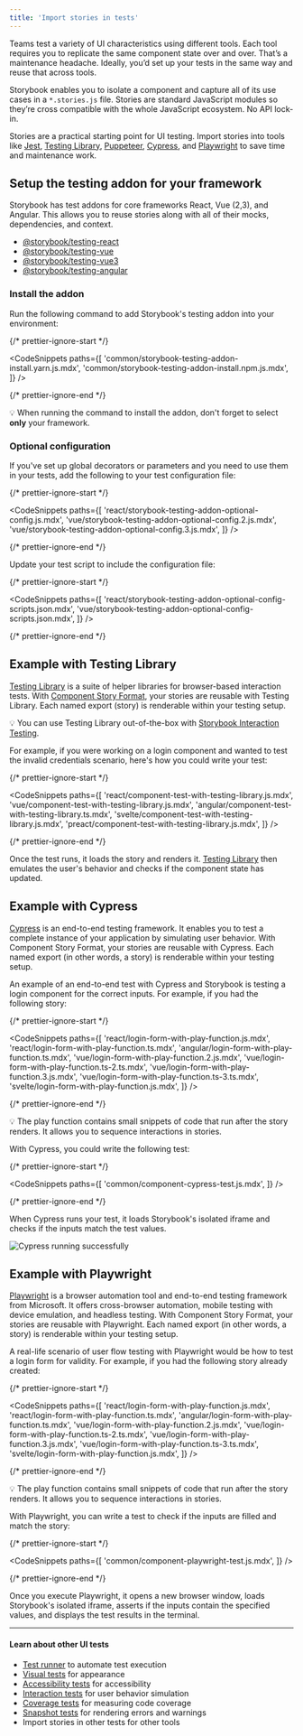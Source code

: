 ```yaml
---
title: 'Import stories in tests'
---
```


Teams test a variety of UI characteristics using different tools. Each tool requires you to replicate the same component state over and over. That’s a maintenance headache. Ideally, you’d set up your tests in the same way and reuse that across tools.

Storybook enables you to isolate a component and capture all of its use cases in a `*.stories.js` file. Stories are standard JavaScript modules so they’re cross compatible with the whole JavaScript ecosystem. No API lock-in.

Stories are a practical starting point for UI testing. Import stories into tools like [Jest](https://jestjs.io/), [Testing Library](https://testing-library.com/), [Puppeteer](https://pptr.dev/), [Cypress](https://www.cypress.io/), and [Playwright](https://playwright.dev/) to save time and maintenance work.

## Setup the testing addon for your framework

Storybook has test addons for core frameworks React, Vue (2,3), and Angular. This allows you to reuse stories along with all of their mocks, dependencies, and context.

- [@storybook/testing-react](https://storybook.js.org/addons/@storybook/testing-react)
- [@storybook/testing-vue](https://storybook.js.org/addons/@storybook/testing-vue)
- [@storybook/testing-vue3](https://storybook.js.org/addons/@storybook/testing-vue3)
- [@storybook/testing-angular](https://storybook.js.org/addons/@storybook/testing-angular)

### Install the addon

Run the following command to add Storybook's testing addon into your environment:

{/* prettier-ignore-start */}

<CodeSnippets
  paths={[
    'common/storybook-testing-addon-install.yarn.js.mdx',
    'common/storybook-testing-addon-install.npm.js.mdx',
  ]}
/>

{/* prettier-ignore-end */}

<div class="aside">

💡 When running the command to install the addon, don't forget to select **only** your framework.

</div>

### Optional configuration

If you've set up global decorators or parameters and you need to use them in your tests, add the following to your test configuration file:

{/* prettier-ignore-start */}

<CodeSnippets
  paths={[
    'react/storybook-testing-addon-optional-config.js.mdx',
    'vue/storybook-testing-addon-optional-config.2.js.mdx',
    'vue/storybook-testing-addon-optional-config.3.js.mdx',
  ]}
/>

{/* prettier-ignore-end */}

Update your test script to include the configuration file:

{/* prettier-ignore-start */}

<CodeSnippets
  paths={[
    'react/storybook-testing-addon-optional-config-scripts.json.mdx',
    'vue/storybook-testing-addon-optional-config-scripts.json.mdx',
  ]}
/>

{/* prettier-ignore-end */}

## Example with Testing Library

[Testing Library](https://testing-library.com/) is a suite of helper libraries for browser-based interaction tests. With [Component Story Format](../api/csf.md), your stories are reusable with Testing Library. Each named export (story) is renderable within your testing setup.

<div class="aside">

💡 You can use Testing Library out-of-the-box with [Storybook Interaction Testing](./interaction-testing.md).

</div>

For example, if you were working on a login component and wanted to test the invalid credentials scenario, here's how you could write your test:

{/* prettier-ignore-start */}

<CodeSnippets
  paths={[
    'react/component-test-with-testing-library.js.mdx',
    'vue/component-test-with-testing-library.js.mdx',
    'angular/component-test-with-testing-library.ts.mdx',
    'svelte/component-test-with-testing-library.js.mdx',
    'preact/component-test-with-testing-library.js.mdx',
  ]}
/>

{/* prettier-ignore-end */}

Once the test runs, it loads the story and renders it. [Testing Library](https://testing-library.com/) then emulates the user's behavior and checks if the component state has updated.

## Example with Cypress

[Cypress](https://www.cypress.io/) is an end-to-end testing framework. It enables you to test a complete instance of your application by simulating user behavior. With Component Story Format, your stories are reusable with Cypress. Each named export (in other words, a story) is renderable within your testing setup.

An example of an end-to-end test with Cypress and Storybook is testing a login component for the correct inputs. For example, if you had the following story:

{/* prettier-ignore-start */}

<CodeSnippets
  paths={[
    'react/login-form-with-play-function.js.mdx',
    'react/login-form-with-play-function.ts.mdx',
    'angular/login-form-with-play-function.ts.mdx',
    'vue/login-form-with-play-function.2.js.mdx',
    'vue/login-form-with-play-function.ts-2.ts.mdx',
    'vue/login-form-with-play-function.3.js.mdx',
    'vue/login-form-with-play-function.ts-3.ts.mdx',
    'svelte/login-form-with-play-function.js.mdx',
  ]}
/>

{/* prettier-ignore-end */}

<div class="aside">
 💡 The play function contains small snippets of code that run after the story renders. It allows you to sequence interactions in stories.

</div>

With Cypress, you could write the following test:

{/* prettier-ignore-start */}

<CodeSnippets
  paths={[
    'common/component-cypress-test.js.mdx',
  ]}
/>

{/* prettier-ignore-end */}

When Cypress runs your test, it loads Storybook's isolated iframe and checks if the inputs match the test values.

![Cypress running successfully](./cypress-success-run-tests-optimized.png)

## Example with Playwright

[Playwright](https://playwright.dev/) is a browser automation tool and end-to-end testing framework from Microsoft. It offers cross-browser automation, mobile testing with device emulation, and headless testing. With Component Story Format, your stories are reusable with Playwright. Each named export (in other words, a story) is renderable within your testing setup.

A real-life scenario of user flow testing with Playwright would be how to test a login form for validity. For example, if you had the following story already created:

{/* prettier-ignore-start */}

<CodeSnippets
  paths={[
    'react/login-form-with-play-function.js.mdx',
    'react/login-form-with-play-function.ts.mdx',
    'angular/login-form-with-play-function.ts.mdx',
    'vue/login-form-with-play-function.2.js.mdx',
    'vue/login-form-with-play-function.ts-2.ts.mdx',
    'vue/login-form-with-play-function.3.js.mdx',
    'vue/login-form-with-play-function.ts-3.ts.mdx',
    'svelte/login-form-with-play-function.js.mdx',
  ]}
/>

{/* prettier-ignore-end */}

<div class="aside">
 💡 The play function contains small snippets of code that run after the story renders. It allows you to sequence interactions in stories.
</div>

With Playwright, you can write a test to check if the inputs are filled and match the story:

{/* prettier-ignore-start */}

<CodeSnippets
  paths={[
    'common/component-playwright-test.js.mdx',
  ]}
/>

{/* prettier-ignore-end */}

Once you execute Playwright, it opens a new browser window, loads Storybook's isolated iframe, asserts if the inputs contain the specified values, and displays the test results in the terminal.

---

#### Learn about other UI tests

- [Test runner](./test-runner.md) to automate test execution
- [Visual tests](./visual-testing.md) for appearance
- [Accessibility tests](./accessibility-testing.md) for accessibility
- [Interaction tests](./interaction-testing.md) for user behavior simulation
- [Coverage tests](./test-coverage.md) for measuring code coverage
- [Snapshot tests](./snapshot-testing.md) for rendering errors and warnings
- Import stories in other tests for other tools